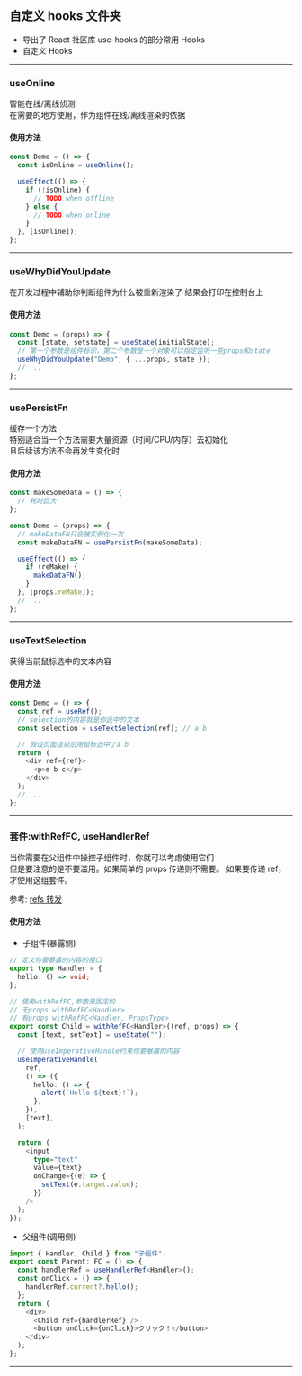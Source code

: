 
<Meta title="@common/middlewares/hooks" />

## 自定义 hooks 文件夹

- 导出了 React 社区库 use-hooks 的部分常用 Hooks
- 自定义 Hooks

---

### useOnline

智能在线/离线侦测  
在需要的地方使用，作为组件在线/离线渲染的依据

#### 使用方法

```typescript
const Demo = () => {
  const isOnline = useOnline();

  useEffect(() => {
    if (!isOnline) {
      // TODO when offline
    } else {
      // TODO when online
    }
  }, [isOnline]);
};
```

---

### useWhyDidYouUpdate

在开发过程中辅助你判断组件为什么被重新渲染了
结果会打印在控制台上

#### 使用方法

```typescript
const Demo = (props) => {
  const [state, setstate] = useState(initialState);
  // 第一个参数是组件标识，第二个参数是一个对象可以指定监听一些props和state
  useWhyDidYouUpdate("Demo", { ...props, state });
  // ...
};
```

---

### usePersistFn

缓存一个方法  
特别适合当一个方法需要大量资源（时间/CPU/内存）去初始化  
且后续该方法不会再发生变化时

#### 使用方法

```typescript
const makeSomeData = () => {
  // 耗时巨大
};

const Demo = (props) => {
  // makeDataFN只会被实例化一次
  const makeDataFN = usePersistFn(makeSomeData);

  useEffect(() => {
    if (reMake) {
      makeDataFN();
    }
  }, [props.reMake]);
  // ...
};
```

---

### useTextSelection

获得当前鼠标选中的文本内容

#### 使用方法

```typescript
const Demo = () => {
  const ref = useRef();
  // selection的内容就是你选中的文本
  const selection = useTextSelection(ref); // a b

  // 假设页面渲染后用鼠标选中了a b
  return (
    <div ref={ref}>
      <p>a b c</p>
    </div>
  );
  // ...
};
```

---

### 套件:withRefFC, useHandlerRef

当你需要在父组件中操控子组件时，你就可以考虑使用它们  
但是要注意的是不要滥用。如果简单的 props 传递则不需要。
如果要传递 ref，才使用这组套件。

参考: [refs 转发](https://react.docschina.org/docs/forwarding-refs.html)

#### 使用方法

- 子组件(暴露侧)

```typescript
// 定义你要暴露的内容的接口
export type Handler = {
  hello: () => void;
};

// 使用withRefFC,参数是固定的
// 无props withRefFC<Handler>
// 有props withRefFC<Handler, PropsType>
export const Child = withRefFC<Handler>((ref, props) => {
  const [text, setText] = useState("");

  // 使用useImperativeHandle约束你要暴露的内容
  useImperativeHandle(
    ref,
    () => ({
      hello: () => {
        alert(`Hello ${text}!`);
      },
    }),
    [text],
  );

  return (
    <input
      type="text"
      value={text}
      onChange={(e) => {
        setText(e.target.value);
      }}
    />
  );
});
```

- 父组件(调用侧)

```typescript
import { Handler, Child } from "子组件";
export const Parent: FC = () => {
  const handlerRef = useHandlerRef<Handler>();
  const onClick = () => {
    handlerRef.current?.hello();
  };
  return (
    <div>
      <Child ref={handlerRef} />
      <button onClick={onClick}>クリック！</button>
    </div>
  );
};
```

---
